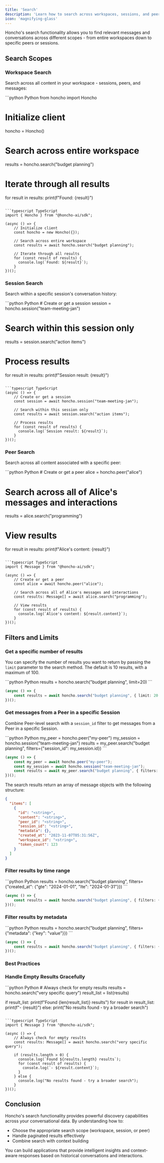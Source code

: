 ```yaml
---
title: 'Search'
description: 'Learn how to search across workspaces, sessions, and peers to find relevant conversations and content'
icon: 'magnifying-glass'
---
```


Honcho's search functionality allows you to find relevant messages and conversations across different scopes - from entire workspaces down to specific peers or sessions.

## Search Scopes

### Workspace Search

Search across all content in your workspace - sessions, peers, and messages:

<CodeGroup>
```python Python
from honcho import Honcho

# Initialize client
honcho = Honcho()

# Search across entire workspace
results = honcho.search("budget planning")

# Iterate through all results
for result in results:
    print(f"Found: {result}")
```

```typescript TypeScript
import { Honcho } from "@honcho-ai/sdk";

(async () => {
    // Initialize client
    const honcho = new Honcho({});

    // Search across entire workspace
    const results = await honcho.search("budget planning");

    // Iterate through all results
    for (const result of results) {
      console.log(`Found: ${result}`);
    }
})();
```
</CodeGroup>

### Session Search

Search within a specific session's conversation history:

<CodeGroup>
```python Python
# Create or get a session
session = honcho.session("team-meeting-jan")

# Search within this session only
results = session.search("action items")

# Process results
for result in results:
    print(f"Session result: {result}")
```

```typescript TypeScript
(async () => {
    // Create or get a session
    const session = await honcho.session("team-meeting-jan");

    // Search within this session only
    const results = await session.search("action items");

    // Process results
    for (const result of results) {
      console.log(`Session result: ${result}`);
    }
})();
```
</CodeGroup>

### Peer Search

Search across all content associated with a specific peer:

<CodeGroup>
```python Python
# Create or get a peer
alice = honcho.peer("alice")

# Search across all of Alice's messages and interactions
results = alice.search("programming")

# View results
for result in results:
    print(f"Alice's content: {result}")
```

```typescript TypeScript
import { Message } from "@honcho-ai/sdk";

(async () => {
    // Create or get a peer
    const alice = await honcho.peer("alice");

    // Search across all of Alice's messages and interactions
    const results: Message[] = await alice.search("programming");

    // View results
    for (const result of results) {
      console.log(`Alice's content: ${result.content}`);
    }
})();
```
</CodeGroup>

## Filters and Limits

### Get a specific number of results

You can specify the number of results you want to return by passing the `limit` parameter to the search method. The default is 10 results, with a maximum of 100.

<CodeGroup>
```python Python
results = honcho.search("budget planning", limit=20)
```

```typescript TypeScript
(async () => {
    const results = await honcho.search("budget planning", { limit: 20 });
})();
```
</CodeGroup>

### Get messages from a Peer in a specific Session

Combine Peer-level search with a `session_id` filter to get messages from a Peer in a specific Session.

<CodeGroup>
```python Python
my_peer = honcho.peer("my-peer")
my_session = honcho.session("team-meeting-jan")
results = my_peer.search("budget planning", filters={"session_id": my_session.id})
```

```typescript TypeScript
(async () => {
    const my_peer = await honcho.peer("my-peer");
    const my_session = await honcho.session("team-meeting-jan");
    const results = await my_peer.search("budget planning", { filters: { session_id: my_session.id } });
})();
```
</CodeGroup>

The search results return an array of message objects with the following structure:

```json
{
  "items": [
    {
      "id": "<string>",
      "content": "<string>",
      "peer_id": "<string>",
      "session_id": "<string>",
      "metadata": {},
      "created_at": "2023-11-07T05:31:56Z",
      "workspace_id": "<string>",
      "token_count": 123
    }
  ]
}
```

### Filter results by time range

<CodeGroup>
```python Python
results = honcho.search("budget planning", filters={"created_at": {"gte": "2024-01-01", "lte": "2024-01-31"}})
```

```typescript TypeScript
(async () => {
    const results = await honcho.search("budget planning", { filters: { created_at: { gte: "2024-01-01", lte: "2024-01-31" } } });
})();
```
</CodeGroup>

### Filter results by metadata

<CodeGroup>
```python Python
results = honcho.search("budget planning", filters={"metadata": {"key": "value"}})
```

```typescript TypeScript
(async () => {
    const results = await honcho.search("budget planning", { filters: { metadata: { key: "value" } } });
})();
```
</CodeGroup>

### Best Practices

### Handle Empty Results Gracefully

<CodeGroup>
```python Python
# Always check for empty results
results = honcho.search("very specific query")
result_list = list(results)

if result_list:
    print(f"Found {len(result_list)} results")
    for result in result_list:
        print(f"- {result}")
else:
    print("No results found - try a broader search")
```

```typescript TypeScript
import { Message } from "@honcho-ai/sdk";

(async () => {
    // Always check for empty results
    const results: Message[] = await honcho.search("very specific query");

    if (results.length > 0) {
      console.log(`Found ${results.length} results`);
      for (const result of results) {
        console.log(`- ${result.content}`);
      }
    } else {
      console.log("No results found - try a broader search");
    }
})();
```
</CodeGroup>

## Conclusion

Honcho's search functionality provides powerful discovery capabilities across your conversational data. By understanding how to:

- Choose the appropriate search scope (workspace, session, or peer)
- Handle paginated results effectively
- Combine search with context building

You can build applications that provide intelligent insights and context-aware responses based on historical conversations and interactions.
